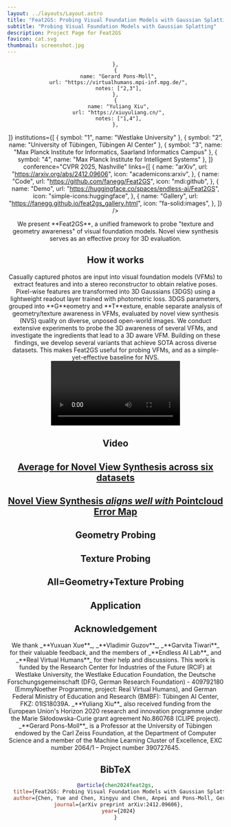 ```yaml
---
layout: ../layouts/Layout.astro
title: "Feat2GS: Probing Visual Foundation Models with Gaussian Splatting"
subtitle: "Probing Visual Foundation Models with Gaussian Splatting"
description: Project Page for Feat2GS
favicon: cat.svg
thumbnail: screenshot.jpg
---
```

<meta name="viewport" content="width=device-width, initial-scale=1.0" />







<Header
  title={frontmatter.title}
  subtitle={frontmatter.subtitle}
  authors={[
    {
      name: "Yue Chen",
      url: "https://fanegg.github.io/",
      notes: ["1"],
    },
    {
      name: "Xingyu Chen",
      url: "https://rover-xingyu.github.io/",
      notes: ["1"],
    },
    {
      name: "Anpei Chen",
      url: "https://apchenstu.github.io/",
      notes: ["1,2"],

    },
    {
      name: "Gerard Pons-Moll",
      url: "https://virtualhumans.mpi-inf.mpg.de/",
      notes: ["2,3"],
    },
    {
      name: "Yuliang Xiu",
      url: "https://xiuyuliang.cn/",
      notes: ["1,4"],
    },
  ]}
  institutions={[
    { symbol: "1", name: "Westlake University" },
    { symbol: "2", name: "University of Tübingen, Tübingen AI Center" },
    { symbol: "3", name: "Max Planck Institute for Informatics, Saarland Informatics Campus" },
    { symbol: "4", name: "Max Planck Institute for Intelligent Systems" },
  ]} 
  conference="CVPR 2025, Nashville"
  links={[
    {
      name: "arXiv",
      url: "https://arxiv.org/abs/2412.09606",
      icon: "academicons:arxiv",
    },
    {
      name: "Code",
      url: "https://github.com/fanegg/Feat2GS",
      icon: "mdi:github",
    },
    {
      name: "Demo",
      url: "https://huggingface.co/spaces/endless-ai/Feat2GS",
      icon: "simple-icons:huggingface",
    },
    {
      name: "Gallery",
      url: "https://fanegg.github.io/feat2gs_gallery.html",
      icon: "fa-solid:images",
    },
    ]}
  />

<Image source={motivation} altText="Motivation" className="w-full max-w-[800px] mx-auto px-4 sm:px-0 overflow-x-hidden" />

<div className="text-center max-w-3xl mx-auto">
  We present **Feat2GS**, a unified framework to probe "texture and geometry awareness" of visual foundation models. Novel view synthesis serves as an effective proxy for 3D evaluation.
</div>

<HighlightedSection>

 ## How it works   
  <div style={{ textAlign: 'justify' }}>
  Casually captured photos are input into visual foundation models (VFMs) to extract features and into a stereo reconstructor to obtain relative poses. Pixel-wise features are transformed into 3D Gaussians (3DGS) using a lightweight readout layer trained with photometric loss. 3DGS parameters, grouped into **G**eometry and **T**exture, enable separate analysis of geometry/texture awareness in VFMs, evaluated by novel view synthesis (NVS) quality on diverse, unposed open-world images. We conduct extensive experiments to probe the 3D awareness of several VFMs, and investigate the ingredients that lead to a 3D aware VFM. Building on these findings, we develop several variants that achieve SOTA across diverse datasets. This makes Feat2GS useful for probing VFMs, and as a simple-yet-effective baseline for NVS.
  </div>
  <Video source={pipe} controls={false} />


</HighlightedSection>

## Video
  <YouTubeVideo videoId="4fT5lzcAJqo" />

## <a href="#chart" id="chart" className="no-underline hover:no-underline text-inherit outline-none cursor-default">Average for Novel View Synthesis across six datasets</a>
<RadarChart className="my-8" />

## <a href="#dtu" id="dtu" className="no-underline hover:no-underline text-inherit outline-none cursor-default">Novel View Synthesis _aligns well with_ Pointcloud Error Map</a>
<CompareVideos videos={Metric3dData} className="w-full sm:w-2/3 mx-auto" />

## Geometry Probing
<CompareVideos videos={GeometryData} />

## Texture Probing
<CompareVideos videos={TextureData} defaultLabels={TextureConfig.defaultLabels} />

## All=Geometry+Texture Probing
<CompareVideos videos={AllData} className="w-full sm:w-2/3 mx-auto" />

## Application
<MergeVideo videos={ApplicationData} />

<h2 className="left-align">Acknowledgement</h2>
<Acknowledgement>
  We thank _**Yuxuan Xue**_, _**Vladimir Guzov**_, _**Garvita Tiwari**_ for their valuable feedback, and the members of _**Endless AI Lab**_ and _**Real Virtual Humans**_ for their help and discussions. This work is funded by the Research Center for Industries of the Future (RCIF) at Westlake University, the Westlake Education Foundation, the Deutsche Forschungsgemeinschaft (DFG, German Research Foundation) - 409792180 (EmmyNoether Programme, project: Real Virtual Humans), and German Federal Ministry of Education and Research (BMBF): Tübingen AI Center, FKZ: 01IS18039A.  _**Yuliang Xiu**_ also received funding from the European Union's Horizon 2020 research and innovation programme under the Marie Skłodowska-Curie grant agreement No.860768 (CLIPE project). _**Gerard Pons-Moll**_ is a Professor at the University of Tübingen endowed by the Carl Zeiss Foundation, at the Department of Computer Science and a member of the Machine Learning Cluster of Excellence, EXC number 2064/1 – Project number 390727645.
</Acknowledgement>

<h2 className="left-align">BibTeX</h2>

```bibtex
@article{chen2024feat2gs,
  title={Feat2GS: Probing Visual Foundation Models with Gaussian Splatting},
  author={Chen, Yue and Chen, Xingyu and Chen, Anpei and Pons-Moll, Gerard and Xiu, Yuliang},
  journal={arXiv preprint arXiv:2412.09606},
  year={2024}
}
```